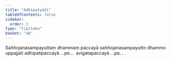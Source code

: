 ```yaml
---
title: "Adhipatyādi"
tableOfContents: false
sidebar:
  order: 1
type: "tipitaka"
basket: "ab"
---
```



<DynamicBreadcrumb />

<Division number="55">

<Paragraph number="1461">
Saññojanasampayuttaṃ dhammaṃ paccayā saññojanasampayutto dhammo uppajjati adhipatipaccayā …pe…  avigatapaccayā …pe… .
</Paragraph>
</Division>